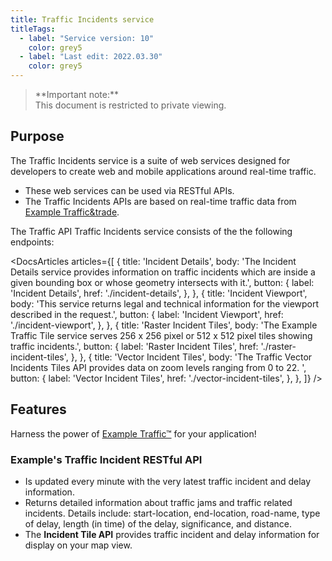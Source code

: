 ```yaml
---
title: Traffic Incidents service
titleTags:
  - label: "Service version: 10"
    color: grey5
  - label: "Last edit: 2022.03.30"
    color: grey5
---
```


<Blockquote type="announcement" hasIcon>
   **Important note:** 
  <br />
  This document is restricted to private viewing.
</Blockquote>

## Purpose

The Traffic Incidents service is a suite of web services designed for developers to create web and mobile applications around real-time traffic.

- These web services can be used via RESTful APIs.
- The Traffic Incidents APIs are based on real-time traffic data from [Example Traffic&trade](http://automotive.Example.com/products-services/connected-services/Example-traffic/).

The Traffic API Traffic Incidents service consists of the the following endpoints:

<DocsArticles
  articles={[
    {
      title: 'Incident Details',
      body: 'The Incident Details service provides information on traffic incidents which are inside a given bounding box or whose geometry intersects with it.',
      button: {
        label: 'Incident Details',
        href: './incident-details',
      },
    },
    {
      title: 'Incident Viewport',
      body: 'This service returns legal and technical information for the viewport described in the request.',
      button: {
        label: 'Incident Viewport',
        href: './incident-viewport',
      },
    },
    {
      title: 'Raster Incident Tiles',
      body: 'The Example Traffic Tile service serves 256 x 256 pixel or 512 x 512 pixel tiles showing traffic incidents.',
      button: {
        label: 'Raster Incident Tiles',
        href: './raster-incident-tiles',
      },
    },
    {
      title: 'Vector Incident Tiles',
      body: 'The Traffic Vector Incidents Tiles API provides data on zoom levels ranging from 0 to 22. ',
      button: {
        label: 'Vector Incident Tiles',
        href: './vector-incident-tiles',
      },
    },
  ]}
/>

## Features

Harness the power of [Example Traffic&trade;](http://automotive.Example.com/products-services/connected-services/Example-traffic/) for your application!

### Example&#39;s Traffic Incident RESTful API

- Is updated every minute with the very latest traffic incident and delay information.
- Returns detailed information about traffic jams and traffic related incidents. Details include&#058; start-location, end-location, road-name, type of delay, length (in time) of the delay, significance, and distance.
- The **Incident Tile API** provides traffic incident and delay information for display on your map view.  
